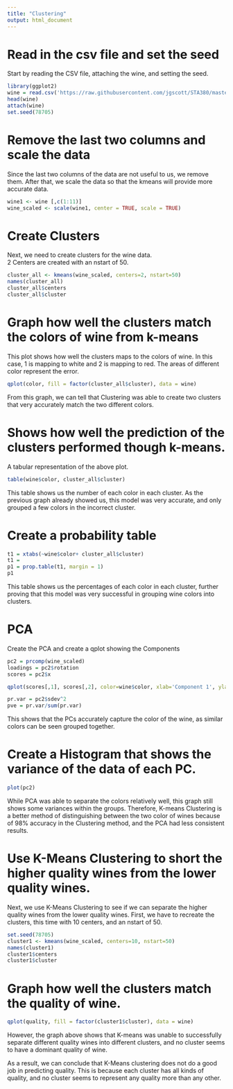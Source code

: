 ```yaml
---
title: "Clustering"
output: html_document
---
```


# Read in the csv file and set the seed
Start by reading the CSV file, attaching the wine, and setting the seed.
```r
library(ggplot2)
wine = read.csv('https://raw.githubusercontent.com/jgscott/STA380/master/data/wine.csv',header=TRUE)
head(wine)
attach(wine)
set.seed(78705)
```

# Remove the last two columns and scale the data
Since the last two columns of the data are not useful to us, we remove them.
After that, we scale the data so that the kmeans will provide more accurate data.
```r
wine1 <- wine [,c(1:11)]
wine_scaled <- scale(wine1, center = TRUE, scale = TRUE)

```
 
# Create Clusters
Next, we need to create clusters for the wine data.  
2 Centers are created with an nstart of 50.
```r
cluster_all <- kmeans(wine_scaled, centers=2, nstart=50)
names(cluster_all)
cluster_all$centers
cluster_all$cluster

```

# Graph how well the clusters match the colors of wine from k-means
This plot shows how well the clusters maps to the colors of wine.
In this case, 1 is mapping to white and 2 is mapping to red.
The areas of different color represent the error.
```r
qplot(color, fill = factor(cluster_all$cluster), data = wine)

```

From this graph, we can tell that Clustering was able to create two clusters that very accurately match the two different colors.  

# Shows how well the prediction of the clusters performed though k-means.
A tabular representation of the above plot.
```r
table(wine$color, cluster_all$cluster)
```

This table shows us the number of each color in each cluster.  As the previous graph already showed us, this model was very accurate, and only grouped a few colors in the incorrect cluster.

# Create a probability table

```r

t1 = xtabs(~wine$color+ cluster_all$cluster)
t1 =
p1 = prop.table(t1, margin = 1)
p1 
```

This table shows us the percentages of each color in each cluster, further proving that this model was very successful in grouping wine colors into clusters.


# PCA
Create the PCA and create a qplot showing the Components

```r
pc2 = prcomp(wine_scaled)
loadings = pc2$rotation
scores = pc2$x

qplot(scores[,1], scores[,2], color=wine$color, xlab='Component 1', ylab='Component 2')

pr.var = pc2$sdev^2
pve = pr.var/sum(pr.var)

```

This shows that the PCs accurately capture the color of the wine, as similar colors can be seen grouped together.

# Create a Histogram that shows the variance of the data of each PC.
```r
plot(pc2)

```

While PCA was able to separate the colors relatively well, this graph still shows some variances within the groups.
Therefore, K-means Clustering is a better method of distinguishing between the two color of wines because of 98% accuracy in the Clustering method, and the PCA had less consistent results.

# Use K-Means Clustering to short the higher quality wines from the lower quality wines.
Next, we use K-Means Clustering to see if we can separate the higher quality wines from the lower quality wines.  First, we have to recreate the clusters, this time with 10 centers, and an nstart of 50.
```r
set.seed(78705)
cluster1 <- kmeans(wine_scaled, centers=10, nstart=50)
names(cluster1)
cluster1$centers
cluster1$cluster

```

# Graph how well the clusters match the quality of wine.
```r
qplot(quality, fill = factor(cluster1$cluster), data = wine)

```

However, the graph above shows that K-means was unable to successfully separate different quality wines into different clusters, and no cluster seems to have a dominant quality of wine.  

As a result, we can conclude that K-Means clustering does not do a good job in predicting quality.
This is because each cluster has all kinds of quality, and no cluster seems to represent any quality more than any other.


